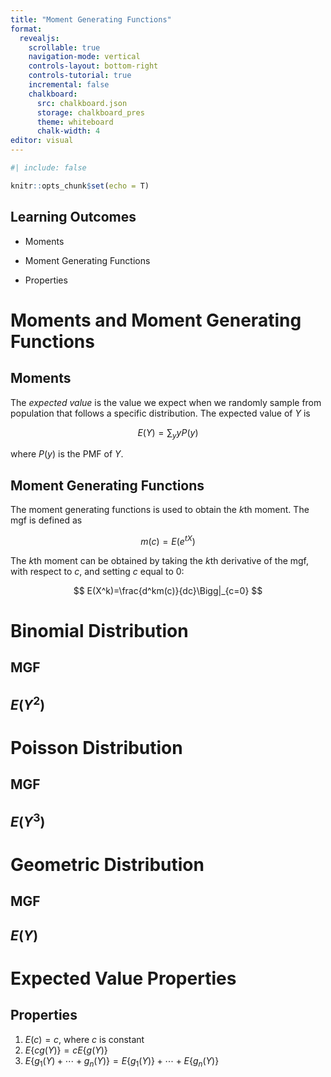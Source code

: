 ```yaml
---
title: "Moment Generating Functions"
format:
  revealjs:
    scrollable: true
    navigation-mode: vertical
    controls-layout: bottom-right
    controls-tutorial: true
    incremental: false 
    chalkboard:
      src: chalkboard.json
      storage: chalkboard_pres
      theme: whiteboard
      chalk-width: 4
editor: visual
---
```


```r
#| include: false

knitr::opts_chunk$set(echo = T)

```

## Learning Outcomes

-   Moments

-   Moment Generating Functions

-   Properties

# Moments and Moment Generating Functions

## Moments

The *expected value* is the value we expect when we randomly sample from population that follows a specific distribution. The expected value of $Y$ is

$$
E(Y)=\sum_y yP(y)
$$

where $P(y)$ is the PMF of $Y$.

## Moment Generating Functions

The moment generating functions is used to obtain the $k$th moment. The mgf is defined as

$$
m(c) = E(e^{tX})
$$

The $k$th moment can be obtained by taking the $k$th derivative of the mgf, with respect to $c$, and setting $c$ equal to 0:

$$
E(X^k)=\frac{d^km(c)}{dc}\Bigg|_{c=0}
$$


# Binomial Distribution

## MGF

## $E(Y^2)$

# Poisson Distribution

## MGF

## $E(Y^3)$

# Geometric Distribution

## MGF

## $E(Y)$

# Expected Value Properties

## Properties

1.  $E(c)=c$, where $c$ is constant
2.  $E\{cg(Y)\}=cE\{g(Y)\}$
3.  $E\{g_1(Y)+\cdots+g_n(Y)\}=E\{g_1(Y)\}+\cdots+E\{g_n(Y)\}$
